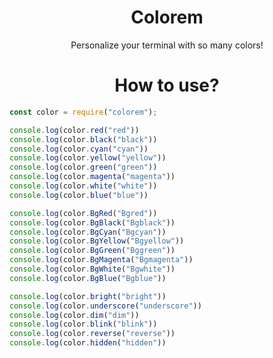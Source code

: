 <h1 align="center">Colorem</h1>

<p align="center"> Personalize your terminal with so many colors! </p>

<h1 align="center">How to use?</h1>

```js
const color = require("colorem");

console.log(color.red("red"))
console.log(color.black("black"))
console.log(color.cyan("cyan"))
console.log(color.yellow("yellow"))
console.log(color.green("green"))
console.log(color.magenta("magenta"))
console.log(color.white("white"))
console.log(color.blue("blue"))

console.log(color.BgRed("Bgred"))
console.log(color.BgBlack("Bgblack"))
console.log(color.BgCyan("Bgcyan"))
console.log(color.BgYellow("Bgyellow"))
console.log(color.BgGreen("Bggreen"))
console.log(color.BgMagenta("Bgmagenta"))
console.log(color.BgWhite("Bgwhite"))
console.log(color.BgBlue("Bgblue"))

console.log(color.bright("bright"))
console.log(color.underscore("underscore"))
console.log(color.dim("dim"))
console.log(color.blink("blink"))
console.log(color.reverse("reverse"))
console.log(color.hidden("hidden"))
```
